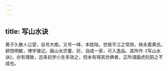 ```yaml
---
---
---
```

title: 写山水诀
---




黄子久散人公望，自号大痴，又号一峰，本姓陆，世居平江之常熟，继永嘉黄氏。颖悟明敏，博学强记。画山水宗董、巨，自成一家，可入逸品。其所作《写山水诀》，亦有理致，迩来初学小生多效之，但未有得其仿佛者，正所谓画虎刻鹄之不成也。